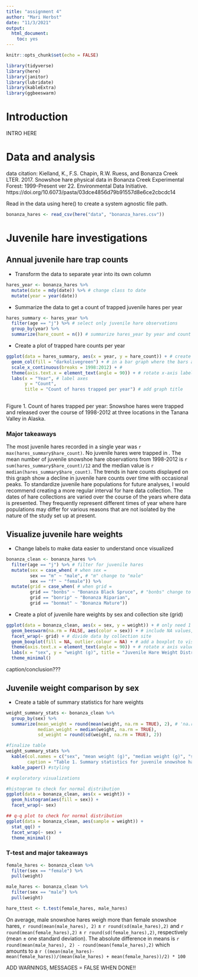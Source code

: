 ```yaml
---
title: "assignment 4"
author: "Mari Herbst"
date: "11/3/2021"
output: 
  html_document: 
    toc: yes
---
```


```r
knitr::opts_chunk$set(echo = FALSE)

library(tidyverse)
library(here)
library(janitor)
library(lubridate)
library(kableExtra)
library(ggbeeswarm)
```

# Introduction

INTRO HERE

# Data and analysis

data citation: Kielland, K., F.S. Chapin, R.W. Ruess, and Bonanza Creek LTER. 2017. Snowshoe hare physical data in Bonanza Creek Experimental Forest: 1999-Present ver 22. Environmental Data Initiative. https://doi.org/10.6073/pasta/03dce4856d79b91557d8e6ce2cbcdc14

Read in the data using here() to create a system agnostic file path.

```r
bonanza_hares <- read_csv(here("data", "bonanza_hares.csv"))
```

# Juvenile hare investigations

## Annual juvenile hare trap counts

- Transform the data to separate year into its own column

```r
hares_year <- bonanza_hares %>%
  mutate(date = mdy(date)) %>% # change class to date
  mutate(year = year(date))
```

- Summarize the data to get a count of trapped juvenile hares per year

```r
hares_summary <- hares_year %>%
  filter(age == "j") %>% # select only juvenile hare observations
  group_by(year) %>% 
  summarize(hare_count = n()) # summarize hares_year by year and count of hares trapped
```

- Create a plot of trapped hare counts per year

```r
ggplot(data = hares_summary, aes(x = year, y = hare_count)) + # create a plot of hare trapped counts per year
  geom_col(fill = "darkolivegreen") + # in a bar graph where the bars are colored olive green
  scale_x_continuous(breaks = 1998:2012) + # 
  theme(axis.text.x = element_text(angle = 90)) + # rotate x-axis labels for easier reading
  labs(x = "Year", # label axes
       y = "Count",
       title = "Count of hares trapped per year") # add graph title
  
```

Figure 1. Count of hares trapped per year: Snowshoe hares were trapped and released over the course of 1998-2012 at three locations in the Tanana Valley in Alaska.

### Major takeaways

The most juvenile hares recorded in a single year was `r max(hares_summary$hare_count)`. No juvenile hares were trapped in . The mean number of juvenile snowshoe hare observations from 1998-2012 is `r sum(hares_summary$hare_count)/12` and the median value is `r median(hares_summary$hare_count)`. The trends in hare counts displayed on this graph show a decline in juvenile hare counts over time with occasional peaks. To standardize juvenile hare populations for future analyses, I would recommend creating a more regular interval for hare data collection. The dates of hare collections are varied over the course of the years where data is presented. They frequently represent different times of year where hare populations may differ for various reasons that are not isolated by the nature of the study set up at present.

## Visualize juvenile hare weights

- Change labels to make data easier to understand once visualized

```r
bonanza_clean <- bonanza_hares %>%
  filter(age == "j") %>% # filter for juvenile hares
  mutate(sex = case_when( # when sex =
         sex == "m" ~ "male", # "m" change to "male"
         sex == "f" ~ "female")) %>%
  mutate(grid = case_when( # when grid =
         grid == "bonbs" ~ "Bonanza Black Spruce", # "bonbs" change to "Bonanza Black Spruce"
         grid == "bonrip" ~ "Bonanza Riparian",
         grid == "bonmat" ~ "Bonanza Mature"))
```

- Create a plot of juvenile hare weights by sex and collection site (grid)

```r
ggplot(data = bonanza_clean, aes(x = sex, y = weight)) + # only need 1 variable for a histogram, the other is count
  geom_beeswarm(na.rm = FALSE, aes(color = sex)) + # include NA values, assign color depending on sex
  facet_wrap(~ grid) + # divide data by collection site
  geom_boxplot(fill = NA, outlier.colour = NA) + # add a boxplot to visualize summary statistics
  theme(axis.text.x = element_text(angle = 90)) + # rotate x axis values for easier reading
  labs(x = "sex", y = "weight (g)", title = "Juvenile Hare Weight Distribution by Grid Site") + # label axes and title
  theme_minimal()
```

caption/conclusion???

## Juvenile weight comparison by sex

- Create a table of summary statistics for hare weights

```r
weight_summary_stats <- bonanza_clean %>%
  group_by(sex) %>%
  summarize(mean_weight = round(mean(weight, na.rm = TRUE), 2), # 'na.rm = TRUE' to remove NA values, round() to choose number of digits
            median_weight = median(weight, na.rm = TRUE), 
            sd_weight = round(sd(weight, na.rm = TRUE), 2))

#finalize table
weight_summary_stats %>%
  kable(col.names = c("sex", "mean weight (g)", "median weight (g)", "standard deviation (g)" ), # finalized column names
        caption = "Table 1. Summary statistics for juvenile snowshoe hares trapped and recorded between 1998-2012 in Alaska. NA indicates no sex was recorded.") %>%
  kable_paper() #styling
```

```r
# exploratory visualizations

#histogram to check for normal distribution
ggplot(data = bonanza_clean, aes(x = weight)) +
  geom_histogram(aes(fill = sex)) +
  facet_wrap(~ sex)

## q-q plot to check for normal distribution
ggplot(data = bonanza_clean, aes(sample = weight)) +
  stat_qq() +
  facet_wrap(~ sex) +
  theme_minimal()
```

### T-test and major takeaways

```r
female_hares <- bonanza_clean %>%
  filter(sex == "female") %>%
  pull(weight)

male_hares <- bonanza_clean %>%
  filter(sex == "male") %>%
  pull(weight)

hare_ttest <- t.test(female_hares, male_hares)
```

On average, male snowshoe hares weigh more than female snowshoe hares, `r round(mean(male_hares), 2)` $\pm$ `r round(sd(male_hares),2)` and `r round(mean(female_hares),2)` $\pm$ `r round(sd(female_hares),2)`, respectively (mean $\pm$ one standard deviation). The absolute difference in means is `r round(mean(male_hares), 2) - round(mean(female_hares),2)` which amounts to a `r ((mean(male_hares)-mean(female_hares))/(mean(male_hares) + mean(female_hares))/2) * 100`

ADD WARNINGS, MESSAGES = FALSE WHEN DONE!!